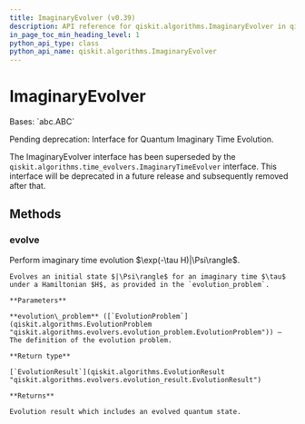 ```yaml
---
title: ImaginaryEvolver (v0.39)
description: API reference for qiskit.algorithms.ImaginaryEvolver in qiskit v0.39
in_page_toc_min_heading_level: 1
python_api_type: class
python_api_name: qiskit.algorithms.ImaginaryEvolver
---
```


# ImaginaryEvolver

<Class id="qiskit.algorithms.ImaginaryEvolver" isDedicatedPage={true} github="https://github.com/qiskit/qiskit/tree/stable/0.22/qiskit/algorithms/evolvers/imaginary_evolver.py" signature="ImaginaryEvolver" modifiers="class">
  Bases: `abc.ABC`

  Pending deprecation: Interface for Quantum Imaginary Time Evolution.

  The ImaginaryEvolver interface has been superseded by the `qiskit.algorithms.time_evolvers.ImaginaryTimeEvolver` interface. This interface will be deprecated in a future release and subsequently removed after that.

  ## Methods

  <span id="qiskit-algorithms-imaginaryevolver-evolve" />

  ### evolve

  <Function id="qiskit.algorithms.ImaginaryEvolver.evolve" signature="ImaginaryEvolver.evolve(evolution_problem)" modifiers="abstract">
    Perform imaginary time evolution $\exp(-\tau H)|\Psi\rangle$.

    Evolves an initial state $|\Psi\rangle$ for an imaginary time $\tau$ under a Hamiltonian $H$, as provided in the `evolution_problem`.

    **Parameters**

    **evolution\_problem** ([`EvolutionProblem`](qiskit.algorithms.EvolutionProblem "qiskit.algorithms.evolvers.evolution_problem.EvolutionProblem")) – The definition of the evolution problem.

    **Return type**

    [`EvolutionResult`](qiskit.algorithms.EvolutionResult "qiskit.algorithms.evolvers.evolution_result.EvolutionResult")

    **Returns**

    Evolution result which includes an evolved quantum state.
  </Function>
</Class>

